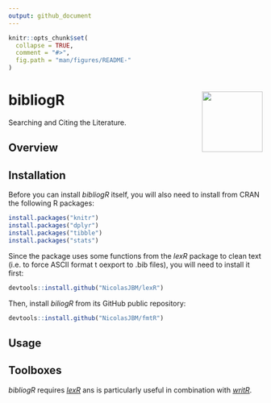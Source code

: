 ```yaml
---
output: github_document
---
```




```r
knitr::opts_chunk$set(
  collapse = TRUE,
  comment = "#>",
  fig.path = "man/figures/README-"
)
```

# bibliogR <img src="man/figures/logo.svg" align="right" width="120" />

Searching and Citing the Literature.



## Overview




## Installation

Before you can install *bibliogR* itself, you will also need to install from CRAN the following R packages:  

```r
install.packages("knitr")
install.packages("dplyr")
install.packages("tibble")
install.packages("stats")
```

Since the package uses some functions from the *lexR* package to clean text (i.e. to force ASCII format t oexport to .bib files), you will need to install it first:  

```r
devtools::install.github("NicolasJBM/lexR")
```

Then, install *biliogR* from its GitHub public repository:  

```r
devtools::install.github("NicolasJBM/fmtR")
```



## Usage




## Toolboxes

*bibliogR* requires *[lexR](https://github.com/NicolasJBM/lexR)* ans is particularly useful in combination with *[writR](https://github.com/NicolasJBM/writR)*.

